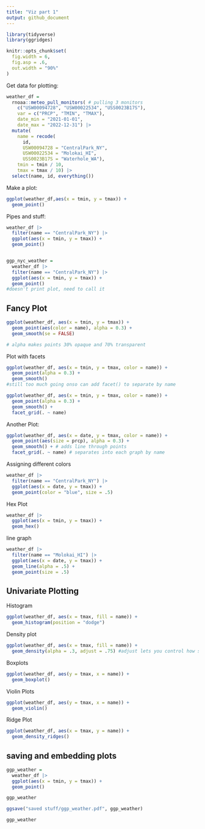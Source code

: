 ```yaml
---
title: "Viz part 1"
output: github_document
---
```


```r
library(tidyverse)
library(ggridges)
```

```r
knitr::opts_chunk$set(
  fig.width = 6,
  fig.asp = .6,
  out.width = "90%"
)
```

Get data for plotting:
```r
weather_df = 
  rnoaa::meteo_pull_monitors( # pulling 3 monitors
    c("USW00094728", "USW00022534", "USS0023B17S"),
    var = c("PRCP", "TMIN", "TMAX"), 
    date_min = "2021-01-01",
    date_max = "2022-12-31") |>
  mutate(
    name = recode(
      id, 
      USW00094728 = "CentralPark_NY", 
      USW00022534 = "Molokai_HI",
      USS0023B17S = "Waterhole_WA"),
    tmin = tmin / 10,
    tmax = tmax / 10) |>
  select(name, id, everything())
```


Make a plot:
```r
ggplot(weather_df,aes(x = tmin, y = tmax)) + 
  geom_point()
```

Pipes and stuff:
```r
weather_df |> 
  filter(name == "CentralPark_NY") |> 
  ggplot(aes(x = tmin, y = tmax)) + 
  geom_point()


ggp_nyc_weather = 
  weather_df |> 
  filter(name == "CentralPark_NY") |> 
  ggplot(aes(x = tmin, y = tmax)) + 
  geom_point()
#doesn't print plot, need to call it
```


## Fancy Plot
```r
ggplot(weather_df, aes(x = tmin, y = tmax)) + 
  geom_point(aes(color = name), alpha = 0.3) + 
  geom_smooth(se = FALSE)

# alpha makes points 30% opaque and 70% transparent
```


Plot with facets
```r
ggplot(weather_df, aes(x = tmin, y = tmax, color = name)) + 
  geom_point(alpha = 0.3) + 
  geom_smooth()
#still too much going onso can add facet() to separate by name

ggplot(weather_df, aes(x = tmin, y = tmax, color = name)) + 
  geom_point(alpha = 0.3) + 
  geom_smooth() + 
  facet_grid(. ~ name)
```


Another Plot:
```r
ggplot(weather_df, aes(x = date, y = tmax, color = name)) + 
  geom_point(aes(size = prcp), alpha = 0.3) + 
  geom_smooth() + # adds line through points
  facet_grid(. ~ name) # separates into each graph by name
```

Assigning different colors
```r
weather_df |> 
  filter(name == "CentralPark_NY") |> 
  ggplot(aes(x = date, y = tmax)) + 
  geom_point(color = "blue", size = .5)
```

Hex Plot
```r
weather_df |> 
  ggplot(aes(x = tmin, y = tmax)) + 
  geom_hex()
```

line graph
```r
weather_df |> 
  filter(name == "Molokai_HI") |> 
  ggplot(aes(x = date, y = tmax)) +
  geom_line(alpha = .5) + 
  geom_point(size = .5)
```


## Univariate Plotting

Histogram
```r
ggplot(weather_df, aes(x = tmax, fill = name)) + 
  geom_histogram(position = "dodge")
```


Density plot
```r
ggplot(weather_df, aes(x = tmax, fill = name)) + 
  geom_density(alpha = .3, adjust = .75) #adjust lets you control how smooth the graph can be
```


Boxplots
```r
ggplot(weather_df, aes(y = tmax, x = name)) + 
  geom_boxplot()
```


Violin Plots
```r
ggplot(weather_df, aes(y = tmax, x = name)) + 
  geom_violin()
```


Ridge Plot
```r
ggplot(weather_df, aes(x = tmax, y = name)) + 
  geom_density_ridges()
```


## saving and embedding plots
```r
ggp_weather = 
  weather_df |> 
  ggplot(aes(x = tmin, y = tmax)) + 
  geom_point()

ggp_weather

ggsave("saved stuff/ggp_weather.pdf", ggp_weather)
```

```r
ggp_weather
```
























